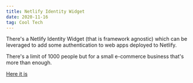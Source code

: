 ```yaml
---
title: Netlify Identity Widget
date: 2020-11-16
tag: Cool Tech
---
```


There's a Netlify Identity Widget (that is framework agnostic) which can be
leveraged to add some authentication to web apps deployed to Netlify.

There's a limit of 1000 people but for a small e-commerce business that's more
than enough.

[ Here it is ](https://github.com/netlify/netlify-identity-widget)
